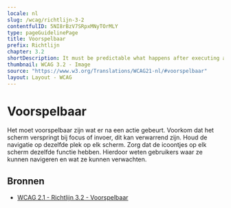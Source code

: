 ```yaml
---
locale: nl
slug: /wcag/richtlijn-3-2
contentfulID: 5NI8rBzV7SRpxMNyTOrMLY
type: pageGuidelinePage
title: Voorspelbaar
prefix: Richtlijn
chapter: 3.2
shortDescription: It must be predictable what happens after executing an action.
thumbnail: WCAG 3.2 - Image
source: "https://www.w3.org/Translations/WCAG21-nl/#voorspelbaar"
layout: Layout - WCAG
---
```


# Voorspelbaar

Het moet voorspelbaar zijn wat er na een actie gebeurt. Voorkom dat het scherm verspringt bij focus of invoer, dit kan verwarrend zijn. Houd de navigatie op dezelfde plek op elk scherm. Zorg dat de icoontjes op elk scherm dezelfde functie hebben. Hierdoor weten gebruikers waar ze kunnen navigeren en wat ze kunnen verwachten.

## Bronnen

- [WCAG 2.1 - Richtlijn 3.2 - Voorspelbaar](https://www.w3.org/Translations/WCAG21-nl/#voorspelbaar)